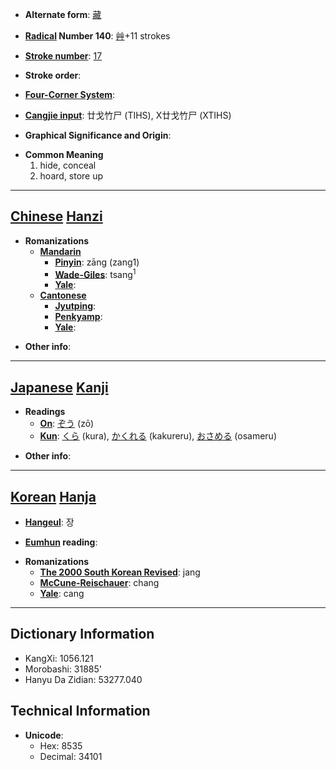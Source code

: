 * '''Alternate form''': [[藏]]

* '''[[Wiktionary:Chinese radical index| Radical]] Number 140''': [[Wiktionary:Chinese radical index 艸|艸]]+11 strokes

* '''[[Wiktionary:Chinese total strokes index|Stroke number]]''': [[Wiktionary:Chinese total strokes index 17|17]]

* '''Stroke order''': 

* '''[[Wiktionary:Chinese four corner index|Four-Corner System]]''': 

* '''[[Wiktionary:Chinese Cangjie index|Cangjie input]]''': 廿戈竹尸 (TIHS), X廿戈竹尸 (XTIHS)

* '''Graphical Significance and Origin''': 

* '''Common Meaning'''
*#hide, conceal
*# hoard, store up


----

== [[Chinese]] [[Hanzi]] ==

* '''Romanizations'''
** '''[[Mandarin]]'''
*** '''[[Pinyin]]''': zāng (zang1)
*** '''[[Wade-Giles]]''': tsang<sup>1</sup>
*** '''[[Yale]]''': 
** '''[[Cantonese]]'''
*** '''[[Jyutping]]''':
*** '''[[Penkyamp]]''': 
*** '''[[Yale]]''': 

* '''Other info''': 

----

== [[Japanese]] [[Kanji]] ==

* '''Readings'''
** '''[[On]]''': [[ぞう]] (zō)
** '''[[Kun]]''': [[くら]] (kura), [[かくれる]] (kakureru), [[おさめる]] (osameru)

* '''Other info''':  

----

== [[Korean]] [[Hanja]] ==

* '''[[Hangeul]]''': 장

* '''[[Eumhun]] reading''': 

* '''Romanizations'''
** '''[[The 2000 South Korean Revised Romanization|The 2000 South Korean Revised]]''': jang
** '''[[McCune-Reischauer]]''': chang
** '''[[Yale]]''': cang

----

== Dictionary Information ==

* KangXi: 1056.121
* Morobashi: 31885'
* Hanyu Da Zidian: 53277.040

== Technical Information ==

* '''Unicode''':
** Hex: 8535
** Decimal: 34101